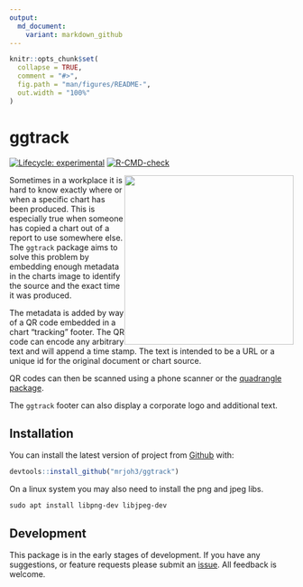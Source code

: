 ```yaml
---
output: 
  md_document:
    variant: markdown_github
---
```


<!-- README.md is generated from README.Rmd. Please edit that file -->

```r
knitr::opts_chunk$set(
  collapse = TRUE,
  comment = "#>",
  fig.path = "man/figures/README-",
  out.width = "100%"
)
```

# ggtrack 

<!-- badges: start -->
[![Lifecycle: experimental](https://img.shields.io/badge/lifecycle-experimental-orange.svg)](https://lifecycle.r-lib.org/articles/stages.html#experimental)
[![R-CMD-check](https://github.com/mrjoh3/ggtrack/workflows/R-CMD-check/badge.svg)](https://github.com/mrjoh3/ggtrack/actions)
<!-- badges: end -->

<div style="float: right;"><img src="man/figures/ggtrack-logo.svg" width="300px"></div>

Sometimes in a workplace it is hard to know exactly where or when a specific chart has been produced. This is especially true when someone has copied a chart out of a report to use somewhere else. The `ggtrack` package aims to solve this problem by embedding enough metadata in the charts image to identify the source and the exact time it was produced.

The metadata is added by way of a QR code embedded in a chart "tracking" footer. The QR code can encode any arbitrary text and will append a time stamp. The text is intended to be a URL or a unique id for the original document or chart source.

QR codes can then be scanned using a phone scanner or the [quadrangle package](https://github.com/brianwdavis/quadrangle).

The `ggtrack` footer can also display a corporate logo and additional text.



## Installation

You can install the latest version of project from [Github](https://github.com) with:

``` r
devtools::install_github("mrjoh3/ggtrack")
```
On a linux system you may also need to install the png and jpeg libs.


```console
sudo apt install libpng-dev libjpeg-dev
```

## Development


This package is in the early stages of development. If you have any suggestions, or feature requests please submit an [issue](https://github.com/mrjoh3/ggtrack/issues). All feedback is welcome.




